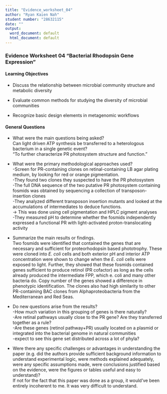 ```yaml
---
title: "Evidence_worksheet_04"
author: "Ryan Kaien Nah"
student number: "28632115"
date: ""
output:
  word_document: default
  html_document: default
---
```


### Evidence Worksheet 04 "Bacterial Rhodopsin Gene Expression"

#### Learning Objectives
*	Discuss the relationship between microbial community structure and metabolic diversity

*	Evaluate common methods for studying the diversity of microbial communities

*	Recognize basic design elements in metagenomic workflows



#### General Questions
* What were the main questions being asked?  
Can light driven ATP synthesis be transferred to a heterologous bacterium in a single genetic event?  
“To further characterize PR photosystem structure and function.”

* What were the primary methodological approaches used?  
-Screen for PR-containing clones on retinal-containing LB agar plating medium, by looking for red or orange pigmentation.  
-They found two clones they suspected to have the PR photosystem  
-The full DNA sequence of the two putative PR photosystem containing fosmids was obtained by sequencing a collection of transposon-insertion clones  
-They analyzed different transposon insertion mutants and looked at the accumulations of intermediates to deduce functions.  
→ This was done using cell pigmentation and HPLC pigment analyses   
-They measured pH to determine whether the fosmids independently expressed a functional PR with light-activated proton-translocating activity  


* Summarize the main results or findings.  
Two fosmids were identified that contained the genes that are necessary and sufficient for proteorhodopsin based phototrophy. These were cloned into *E. coli* cells and both exterior pH and interior ATP concentration were shown to change when the *E. coli* cells were exposed to light. Further, they showed that these fosmids contained genes sufficient to produce retinol (PR cofactor) as long as the cells already produced the intermediate FPP, which e. coli and many other bacteria do. Copy number of the genes showed a difference in phenotypic identification. The clones also had high similarity to other PR-containing BAC clones from Alphaproteobacteria from the Mediterranean and Red Seas. 

* Do new questions arise from the results?  
-How much variation in this grouping of genes is there naturally?  
-Are retinal pathways usually close to the PR gene? Are they transferred together as a rule?  
-Are these genes (retinol pathway+PR) usually located on a plasmid or integrated into the bacterial genome in natural communities  
-expect to see this gene set distributed across a lot of phyla? 

* Were there any specific challenges or advantages in understanding the paper (e.g. did the authors provide sufficient background information to understand experimental logic, were methods explained adequately, were any specific assumptions made, were conclusions justified based on the evidence, were the figures or tables useful and easy to understand)?  
If not for the fact that this paper was done as a group, it would've been entirely incoherent to me. It was very difficult to understand. 